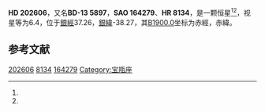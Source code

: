 {{Starbox begin
| name = HD 202606
}}
{{Starbox observe
| epoch = [[J2000.0|J2000.0]]
| constell = {{星座名待查}}<ref name=SIMBAD>{{cite web
 | url=http://simbad.u-strasbg.fr/simbad/sim-id?Ident=HR+8134
 | title =Pulsating variable Star
 | publisher=Centre de Données astronomiques de Strasbourg
 | work=SIMBAD
 | accessdate=2012-07-13}}</ref><ref name=DATA>{{cite web
 | url=http://vizier.u-strasbg.fr/viz-bin/VizieR-5?-out.add=.&-source=5050&-corr=PK=HR&-out.max=9999&HR=8134
 | title=VizieR Detailed Page
 | accessdate=2012-07-13
 | archive-date=2016-03-04
 | archive-url=https://web.archive.org/web/20160304232624/http://vizier.u-strasbg.fr/viz-bin/VizieR-5?-out.add=.&-source=5050&-corr=PK=HR&-out.max=9999&HR=8134
 | dead-url=no
 }}</ref>
| 星官 = 
| ra = {{RA|21|17|13.5}}<ref name=SIMBAD /><ref name=DATA />
| dec = {{DEC|-13|16|44}}<ref name=SIMBAD /><ref name=DATA />
| appmag_v = 6.4<ref name=SIMBAD /><ref name=DATA />
}}
{{Starbox character
| class = A2V<ref name=SIMBAD /><ref name=DATA />
| b-v = 0.04<ref name=SIMBAD /><ref name=DATA />
| u-b = <ref name=SIMBAD /><ref name=DATA />
| r-i = <ref name=SIMBAD /><ref name=DATA />
| variable = 
}}
{{Starbox astrometry
| radial_v = 
| prop_mo_ra = -1
| parallax = 
| p_error = 
}}
{{Starbox catalog
| names =BD-13 5897，[[SAO星表|SAO]] 164279，[[HD星表|HD]] 202606，[[HR星表|HR]] 8134}}
{{Starbox reference |Simbad=HR+8134}}
{{Starbox end}}

'''HD 202606'''，又名'''BD-13 5897'''，'''SAO 164279'''、'''HR 8134'''，是一颗恒星<ref name=SIMBAD /><ref name=DATA />，视星等为6.4，位于[[銀道座標系|銀經]]37.26，[[銀道座標系|銀緯]]-38.27，其[[B1900.0|B1900.0]]坐标为赤經{{RA|21|11|45}}，赤緯{{DEC|-13|-38.27|48}}。

== 参考文献 ==
{{reflist}}

{{star-stub}}

[[Category:HD和HDE天體|202606]]
[[Category:HR天體|8134]]
[[Category:SAO天體|164279]]
[[Category:宝瓶座|Category:宝瓶座]]